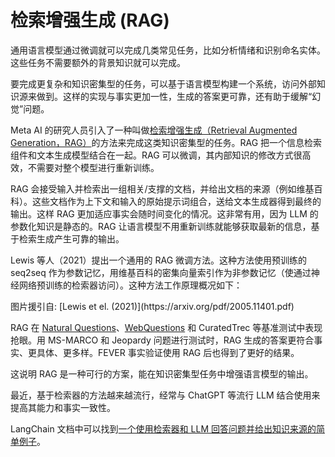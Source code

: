 # 检索增强生成 (RAG)


通用语言模型通过微调就可以完成几类常见任务，比如分析情绪和识别命名实体。这些任务不需要额外的背景知识就可以完成。

要完成更复杂和知识密集型的任务，可以基于语言模型构建一个系统，访问外部知识源来做到。这样的实现与事实更加一性，生成的答案更可靠，还有助于缓解“幻觉”问题。

Meta AI 的研究人员引入了一种叫做[检索增强生成（Retrieval Augmented Generation，RAG）](https://ai.facebook.com/blog/retrieval-augmented-generation-streamlining-the-creation-of-intelligent-natural-language-processing-models/)的方法来完成这类知识密集型的任务。RAG 把一个信息检索组件和文本生成模型结合在一起。RAG 可以微调，其内部知识的修改方式很高效，不需要对整个模型进行重新训练。

RAG 会接受输入并检索出一组相关/支撑的文档，并给出文档的来源（例如维基百科）。这些文档作为上下文和输入的原始提示词组合，送给文本生成器得到最终的输出。这样 RAG 更加适应事实会随时间变化的情况。这非常有用，因为 LLM 的参数化知识是静态的。RAG 让语言模型不用重新训练就能够获取最新的信息，基于检索生成产生可靠的输出。

Lewis 等人（2021）提出一个通用的 RAG 微调方法。这种方法使用预训练的 seq2seq 作为参数记忆，用维基百科的密集向量索引作为非参数记忆（使通过神经网络预训练的检索器访问）。这种方法工作原理概况如下：

<Screenshot src={RAG} alt="RAG" />
图片援引自: [Lewis et el. (2021)](https://arxiv.org/pdf/2005.11401.pdf)

RAG 在 [Natural Questions](https://ai.google.com/research/NaturalQuestions)、[WebQuestions](https://paperswithcode.com/dataset/webquestions) 和 CuratedTrec 等基准测试中表现抢眼。用 MS-MARCO 和 Jeopardy 问题进行测试时，RAG 生成的答案更符合事实、更具体、更多样。FEVER 事实验证使用 RAG 后也得到了更好的结果。

这说明 RAG 是一种可行的方案，能在知识密集型任务中增强语言模型的输出。

最近，基于检索器的方法越来越流行，经常与 ChatGPT 等流行 LLM 结合使用来提高其能力和事实一致性。

LangChain 文档中可以找到[一个使用检索器和 LLM 回答问题并给出知识来源的简单例子](https://python.langchain.com/docs/use_cases/question_answering/how_to/vector_db_qa)。
